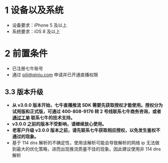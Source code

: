 <a id="1"></a>
# 1 设备以及系统

- 设备要求：iPhone 5 及以上
- 系统要求：iOS 8 及以上

<a id="2"></a>
# 2 前置条件

- 已注册七牛账号
- 通过 pili@qiniu.com 申请并已开通直播权限

<a id="3.3"></a>
## 3.3 版本升级

- **从 v3.0.0 版本开始，七牛直播推流 SDK 需要先获取授权才能使用。授权分为试用版和正式版，可通过 400-808-9176 转 2 号线联系七牛商务咨询，或者 [通过工单](https://support.qiniu.com/?ref=developer.qiniu.com) 联系七牛的技术支持。**
- **v3.0.0 之前的版本不受影响，请继续放心使用。**
- **老客户升级 v3.0.0 版本之前，请先联系七牛获取相应授权，以免发生鉴权不通过的现象。**
- 基于 114 dns 解析的不确定性，使用该解析可能会导致解析的网络 ip 无法做到最大的优化策略，进而出现推流质量不佳的现象。因此建议使用非 114 dns 解析